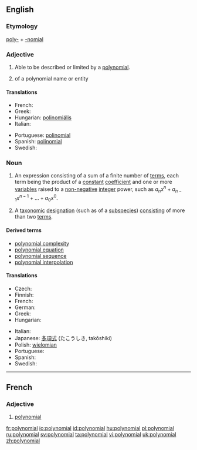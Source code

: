 {{wikipedia}}
==English==

===Etymology===
[[poly-]] + [[-nomial]]

===Adjective===
{{en-adj}}

# {{algebra}} Able to be described or limited by a [[polynomial#Noun|polynomial]].
# {{taxonomy}} of a polynomial name or entity

====Translations====
{{trans-top|algebra}}
* French: {{t+|fr|polynomial}}
* Greek: {{t|el|πολυωνυμικός|sc=Grek}}
* Hungarian: [[polinomiális]]
* Italian: {{t-|it|polinomiale}}
{{trans-mid}}
* Portuguese: [[polinomial]]
* Spanish: [[polinomial]]
* Swedish: {{t+|sv|polynomiell}}
{{trans-bottom}}

{{trans-top|taxonomy}}
{{trans-mid}}
{{trans-bottom}}

===Noun===
{{en-noun}}

# {{algebra}} An expression consisting of a sum of a finite number of [[terms]], each term being the product of a [[constant]] [[coefficient]] and one or more [[variable]]s raised to a [[non-negative]] [[integer]] power, such as <math>a_n x^n + a_{n-1}x^{n-1} + ... + a_0 x^0</math>.
# {{taxonomy}} A [[taxonomic]] [[designation]] (such as of a [[subspecies]]) [[consisting]] of more than two [[term]]s.

====Derived terms====
*[[polynomial complexity]]
*[[polynomial equation]]
*[[polynomial sequence]]
*[[polynomial interpolation]]

====Translations====
{{trans-top|algebra}}
* Czech: {{t-|cs|polynom|m}}
* Finnish: {{t-|fi|polynomi}}
* French: {{t+|fr|polynôme|m}}
* German: {{t-|de|Polynom|n}}
* Greek: {{t|el|πολυώνυμο|n|s|sc=Grek}}
* Hungarian: {{t+|hu|polinom}}
{{trans-mid}}
* Italian: {{t-|it|polinomio|m}}
* Japanese: [[多項式]] (たこうしき, takōshiki)
* Polish: [[wielomian]] {{m}}
* Portuguese: {{t+|pt|polinómio|m}}
* Spanish: {{t+|es|polinomio|m}}
* Swedish: {{t+|sv|polynom|n}}
{{trans-bottom}}

{{trans-top|taxonomy}}
{{trans-mid}}
{{trans-bottom}}

----

==French==

===Adjective===
{{fr-adj|mp=polynomiaux}}

# [[#Adjective|polynomial]]

[[fr:polynomial]]
[[io:polynomial]]
[[id:polynomial]]
[[hu:polynomial]]
[[pl:polynomial]]
[[ru:polynomial]]
[[sv:polynomial]]
[[ta:polynomial]]
[[vi:polynomial]]
[[uk:polynomial]]
[[zh:polynomial]]